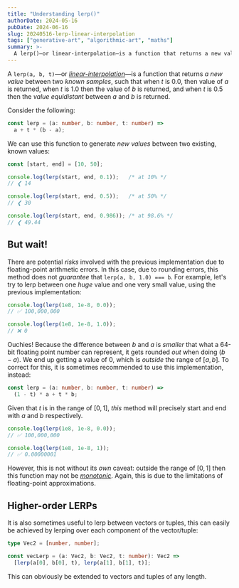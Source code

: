 ```yaml
---
title: "Understanding lerp()"
authorDate: 2024-05-16
pubDate: 2024-06-16
slug: 20240516-lerp-linear-interpolation
tags: ["generative-art", "algorithmic-art", "maths"]
summary: >-
  A lerp()—or linear-interpolation—is a function that returns a new value between two known samples.
---
```


A `lerp(a, b, t)`—or *[linear-interpolation](https://en.wikipedia.org/wiki/Linear_interpolation)*—is a function that returns *a new value* between two *known samples*, such that when $t$ is $0.0$, then value of $a$ is returned, when $t$ is $1.0$ then the value of $b$ is returned, and when $t$ is $0.5$ then the *value equidistant* between $a$ and $b$ is returned.

Consider the following:

```ts
const lerp = (a: number, b: number, t: number) =>
  a + t * (b - a);
```

We can use this function to generate *new values* between two existing, known values:

```ts
const [start, end] = [10, 50];

console.log(lerp(start, end, 0.1));   /* at 10% */
// ❮ 14

console.log(lerp(start, end, 0.5));   /* at 50% */
// ❮ 30

console.log(lerp(start, end, 0.986)); /* at 98.6% */
// ❮ 49.44
```

## But wait!

There are potential *risks* involved with the previous implementation due to floating-point arithmetic errors. In this case, due to rounding errors, this method does not *guarantee* that `lerp(a, b, 1.0) === b`. For example, let's try to lerp between one *huge* value and one very small value, using the previous implementation:

```ts
console.log(lerp(1e8, 1e-8, 0.0));
// ✅ 100,000,000

console.log(lerp(1e8, 1e-8, 1.0));
// ❌ 0
```

Ouchies! Because the difference between $b$ and $a$ is *smaller* that what a 64-bit floating point number can represent, it gets rounded *out* when doing $(b-a)$. We end up getting a value of $0$, which is *outside* the range of $[a,b]$. To correct for this, it is sometimes recommended to use this implementation, instead:

```ts
const lerp = (a: number, b: number, t: number) =>
  (1 - t) * a + t * b;
```

Given that $t$ is in the range of $[0,1]$, *this* method will precisely start and end with $a$ and $b$ respectively.

```ts
console.log(lerp(1e8, 1e-8, 0.0));
// ✅ 100,000,000

console.log(lerp(1e8, 1e-8, 1));
// ✅ 0.00000001
```

However, this is not without its *own* caveat: outside the range of $[0,1]$ then this function may not be [*monotonic*](https://en.wikipedia.org/wiki/Monotonic_function). Again, this is due to the limitations of floating-point approximations.

## Higher-order LERPs

It is also sometimes useful to lerp between vectors or tuples, this can easily be achieved by lerping over each component of the vector/tuple:

```ts
type Vec2 = [number, number];

const vecLerp = (a: Vec2, b: Vec2, t: number): Vec2 =>
  [lerp(a[0], b[0], t), lerp(a[1], b[1], t)];
```

This can obviously be extended to vectors and tuples of any length.